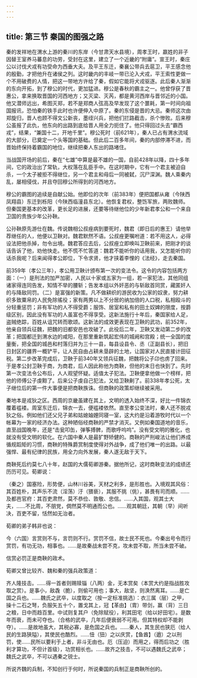 ```yaml
---
---
---
```

title: 第三节 秦国的图强之路
---




秦的发祥地在渭水上游的秦川的东岸（今甘肃天水县境），周孝王时，嬴姓的非子因替王室养马蕃息的功劳，受封在这里，建立了一个近畿的“附庸”。宣王时，秦庄公以讨伐犬戎有功受命为西垂大夫。及平王东迁，秦襄公带兵去扈卫，平王感念他的殷勤，才把他升在诸侯之列。这时畿内的丰岐一带已沦入犬戎，平王索性更做一个不用破费的人情，把这一带地方许给了秦，假如它能将犬戎驱逐。此后秦人渐渐的东向开拓，到了穆公的时代，更加猛进。穆公是春秋的霸主之一。他曾俘获了晋惠公，拿来换取晋国的河西地方；又灭梁、灭芮，都是黄河西岸与晋邻近的小国。他又潜师远出，希图灭郑，若不是郑商人弦高及早发现了这个噩耗，第一时间向祖国报讯，恐怕秦的铁手此时也许便伸入中原了。秦的东侵是晋的大忌。秦师这次由郑旋归，晋人也顾不得文公新丧，墨绖兴兵，把他们拦路截击，杀个惨败。后来穆公虽报了此仇，他东向的出路到底给晋人用全力扼住了。他只得回过头去“霸西戎”，结果，“兼国十二，开地千里”。穆公死时（前621年），秦人已占有渭水流域的大部分，已奠定一个头等国的基础。但此后二百多年间，秦的内部停滞不进，而晋始终保持着霸国的地位，继续把秦人东出的路堵住。

当战国开场的前后，秦在“七雄”中算是最不雄的一国，自前428年以降，四十多年间，它的政治出了常轨，大权落在乱臣手中。在这时期中，它有一个君主被迫自杀，一个太子被拒不得继位，另一个君主和母后一同被弑，沉尸深渊。魏人乘秦内乱，屡相侵伐，并且夺回穆公所得到的河西地方。

穆公的霸图的追续是自献公始。他即位的次年（前383年）便把国都从雍（今陕西凤翔县）东迁到栎阳（今陕西临潼县东北）。他恢复君权，整饬军旅，两败魏师。但秦国更基本的改革，更长足的进展，还要等待继他位的少年新君孝公和一个来自卫国的贵族少年公孙鞅。

公孙鞅原先游仕在魏。传说魏相公叔痤病到要死时，魏君（即日后的惠王）请他举荐继任的人，他便以卫鞅对。魏君默然不语。公叔痤更嘱咐道：若不用这人，必得设法把他杀掉，勿令出境。魏君答应去后，公叔痤立即唤叫卫鞅前来，把刚才的谈话告诉了他，劝他快走。他不慌不忙答道：魏君不能听你的话用我，又怎能听你的话杀我呢？后来闻得孝公即位，下令求贤，他才挟着李悝的《法经》，走去秦国。

前359年（孝公三年），孝公用卫鞅计颁布第一次的变法令。这令的内容包括两方面：（一）是刑法的加严加密，人民以十家或五家为一组，若一家犯法，其他同组诸家得连同告发，知情不举的腰斩；告发本组以外奸恶的与斩敌首同赏，藏匿奸人的与降敌同罚。（二）是富强的新策。凡不做耕织的游民收为公家的奴隶，努力耕织多致粟帛的人民免除徭役；家有两男以上不分居的纳加倍的人口税，私相殴斗的分轻重惩罚；非有军功的人不得受爵；服饰、居室和私有的田土奴婢的限度，按爵级区别，因此没有军功的人虽富也不得享受。这新法施行十年后，秦国家给人足，盗贼绝踪，百姓从诅咒转而歌颂。这新法的成效更表现在卫鞅的武功，前352年，他亲自领兵征魏，把魏的旧都安邑也攻破了。此役后二年，卫鞅又发动第二步的改革；把国都迁到渭水边的咸阳，在那里重新筑起宏伟的城阙和宫殿；统一全国的度量衡，把全国的城邑和村落归并为三十一县，每县设县令、丞（正副县长），把旧日封区的疆界一概铲平，让人民自由占耕未垦辟的土地，让国家对人民直接计田征税。第二步改革完成后，卫鞅于前340年又领兵征魏，把魏将公子卬也虏了回来。于是孝公封卫鞅于商，为商君，后人因此称他为商鞅，但他的末日也快到了。先时第一次变法令公布后，人人观望怀疑。适值太子犯法。卫鞅便拿他做一个榜样，把他的师傅公子虔黥了。后来公子虔自己犯法，又给卫鞅劓了。前338年孝公死，太子继位后的第一件大事便是把商鞅族诛。但商鞅的政策却继续被采用。

秦地本是戎狄之区。西周的京畿虽建在其上，文明的透入始终不深，好比一件锦衣覆着褴褛。周室东迁后，锦衣一去，便褴褛依然。直至孝公变法时，秦人还不脱戎狄之俗。例如他们还父兄子弟和姑媳妯娌同寝一室，这大约是沿着游牧时代以一个帐幕为一家的经济办法。这种陋俗经商鞅的严禁才消灭。又例如秦国道地的音乐，直至战国晚年，还是“击瓮叩缶，弹筝搏髀，而歌呼呜呜”。没有受文明的雅化，也就没有受文明的软化。在六国中秦人是最犷野矫健的。商鞅的严刑峻法让他们养成循规蹈矩的习惯，商鞅的特殊爵赏制度使得对外战争，成了他们唯一的出路。以最强悍、最有纪律的民族，用全力向外发展，秦人遂无敌于天下。

商鞅死后约莫七八十年，赵国的大儒荀卿游秦。据他所记，这时商鞅变法的成绩还历历可见。荀卿说：

（秦之）国塞险，形势便，山林川谷美，天材之利多，是形胜也。入境观其风俗：其百姓朴，其声乐不流（淫荡）汙（猥亵），其服不挑（佻），甚畏有司而顺。……及都邑官府：其百吏肃然，莫不恭俭、敦敬、忠信。……入其国，观其士大夫，……不比周，不朋党，倜然莫不明通而公也。……观其朝廷，其朝（早）间听决，百吏不留，恬然如无治者。

荀卿的弟子韩非也说：

今（六国）言赏则不与，言罚则不行。赏罚不信，故士民不死也。今秦出号令而行赏罚，有功无功，相事也。……是故秦战未尝不克，攻未尝不取，所当未尝不破。

信赏必罚正是商鞅的政术。

荀卿又曾比较齐、魏和秦的强兵政策道：

齐人隆技击。……得一首者则赐赎锱（八两）金，无本赏矣（本赏大约是指战胜攻取之赏）。是事小，敌毳（脆），则偷可用也；事大，敌坚，则涣然离耳。……是亡国之兵也。……魏氏之武卒，以度取之（按一定标准挑选）：衣三属（层）之甲，操十二石之弩，负服矢五十个，置戈其上，冠【革由】（胄）带剑，赢（背）三日之粮，日中而趋百里。中试则复其户（免除赋役），利其田宅（给以好田宅）。是数年而衰，而未可夺也。（合格的武卒，几年后便衰弱不可用。但其特权却不能剥夺）。……是故地虽大，其税必寡，是危国之兵也。……秦人，其生民也狭厄（给人民的生路狭隘），其使民也酷烈。……忸（狃）之以庆赏，【鱼酋】（遒）之以刑罚，使……民所以要利于上者，非斗无由也。厄（压迫）而用之，得而后功之（胜利才算功，不但计首级），功赏相长也。……故齐之技击，不可以遇魏氏之武卒；魏氏之武卒，不可以遇秦之锐士。

所说齐魏的兵制，不知创行于何时，所说秦国的兵制正是商鞅所创的。